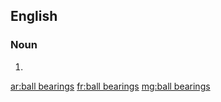 ==English==

===Noun===
{{head|en|noun plural form|head=[[ball]] [[bearing]]s}}

# {{plural of|ball bearing|lang=en}}

[[ar:ball bearings]]
[[fr:ball bearings]]
[[mg:ball bearings]]